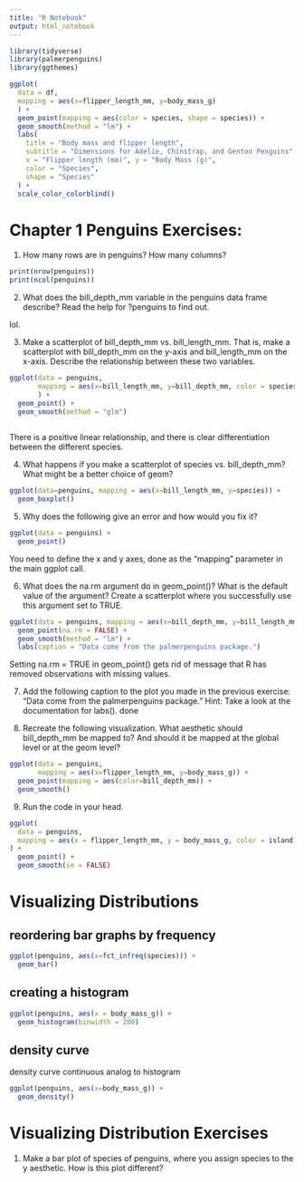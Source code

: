 ```yaml
---
title: "R Notebook"
output: html_notebook
---
```


```r
library(tidyverse)
library(palmerpenguins)
library(ggthemes)
```

```r
ggplot(
  data = df,
  mapping = aes(x=flipper_length_mm, y=body_mass_g)
  ) + 
  geom_point(mapping = aes(color = species, shape = species)) +
  geom_smooth(method = "lm") + 
  labs(
    title = "Body mass and flipper length",
    subtitle = "Dimensions for Adelie, Chinstrap, and Gentoo Penguins",
    x = "Flipper length (mm)", y = "Body Mass (g)",
    color = "Species",
    shape = "Species"
  ) +
  scale_color_colorblind()
```

# Chapter 1 Penguins Exercises:

1.  How many rows are in penguins? How many columns?

```r
print(nrow(penguins))
print(ncol(penguins))
```

2.  What does the bill_depth_mm variable in the penguins data frame describe? Read the help for ?penguins to find out.

lol.

3.  Make a scatterplot of bill_depth_mm vs. bill_length_mm. That is, make a scatterplot with bill_depth_mm on the y-axis and bill_length_mm on the x-axis. Describe the relationship between these two variables.

```r
ggplot(data = penguins,
       mapping = aes(x=bill_length_mm, y=bill_depth_mm, color = species) 
       ) + 
  geom_point() + 
  geom_smooth(method = "glm")
  
```

There is a positive linear relationship, and there is clear differentiation between the different species.

4.  What happens if you make a scatterplot of species vs. bill_depth_mm? What might be a better choice of geom?

```r
ggplot(data=penguins, mapping = aes(x=bill_length_mm, y=species)) + 
  geom_boxplot()
```

5.  Why does the following give an error and how would you fix it?

```r
ggplot(data = penguins) + 
  geom_point()
```

You need to define the x and y axes, done as the "mapping" parameter in the main ggplot call.

6.  What does the na.rm argument do in geom_point()? What is the default value of the argument? Create a scatterplot where you successfully use this argument set to TRUE.

```r
ggplot(data = penguins, mapping = aes(x=bill_depth_mm, y=bill_length_mm, color = species)) +
  geom_point(na.rm = FALSE) +
  geom_smooth(method = "lm") +
  labs(caption = "Data come from the palmerpenguins package.")
```

Setting na.rm = TRUE in geom_point() gets rid of message that R has removed observations with missing values.

7.  Add the following caption to the plot you made in the previous exercise: “Data come from the palmerpenguins package.” Hint: Take a look at the documentation for labs(). done

8.  Recreate the following visualization. What aesthetic should bill_depth_mm be mapped to? And should it be mapped at the global level or at the geom level?

```r
ggplot(data = penguins,
       mapping = aes(x=flipper_length_mm, y=body_mass_g)) +
  geom_point(mapping = aes(color=bill_depth_mm)) +
  geom_smooth()
```

9.  Run the code in your head.

```r
ggplot(
  data = penguins,
  mapping = aes(x = flipper_length_mm, y = body_mass_g, color = island)
) +
  geom_point() +
  geom_smooth(se = FALSE)
```

# Visualizing Distributions

## reordering bar graphs by frequency

```r
ggplot(penguins, aes(x=fct_infreq(species))) +
  geom_bar()
```

## creating a histogram

```r
ggplot(penguins, aes(x = body_mass_g)) +
  geom_histogram(binwidth = 200)
```

## density curve

density curve continuous analog to histogram

```r
ggplot(penguins, aes(x=body_mass_g)) +
  geom_density()
```

# Visualizing Distribution Exercises

1.  Make a bar plot of species of penguins, where you assign species to the y aesthetic. How is this plot different?
